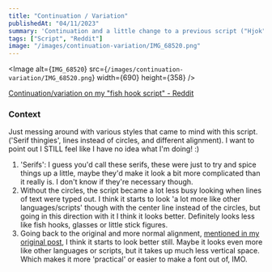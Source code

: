 ```yaml
---
title: "Continuation / Variation"
publishedAt: "04/11/2023"
summary: 'Continuation and a little change to a previous script ("Hjok").'
tags: ["Script", "Reddit"]
image: "/images/continuation-variation/IMG_68520.png"
---
```


<Image
	alt={`IMG_68520`}
	src={`/images/continuation-variation/IMG_68520.png`}
    width={690}
    height={358}
/>

[Continuation/variation on my "fish hook script" - Reddit](https://www.reddit.com/r/neography/comments/12ia74d/continuationvariation_on_my_fish_hook_script/?utm_source=share&amp;utm_medium=web2x&amp;context=3)

### Context

Just messing around with various styles that came to mind with this script. ('Serif thingies', lines instead of circles, and different alignment). I want to point out I STILL feel like I have no idea what I'm doing! :)

1. 'Serifs': I guess you'd call these serifs, these were just to try and spice things up a little, maybe they'd make it look a bit more complicated than it really is. I don't know if they're necessary though.
2. Without the circles, the script became a lot less busy looking when lines of text were typed out. I think it starts to look 'a lot more like other languages/scripts' though with the center line instead of the circles, but going in this direction with it I think it looks better. Definitely looks less like fish hooks, glasses or little stick figures.
3. Going back to the original and more normal alignment, [mentioned in my original post](https://www.reddit.com/r/neography/comments/1281xvo/i_have_no_idea_what_im_doing/), I think it starts to look better still. Maybe it looks even more like other languages or scripts, but it takes up much less vertical space. Which makes it more 'practical' or easier to make a font out of, IMO.
